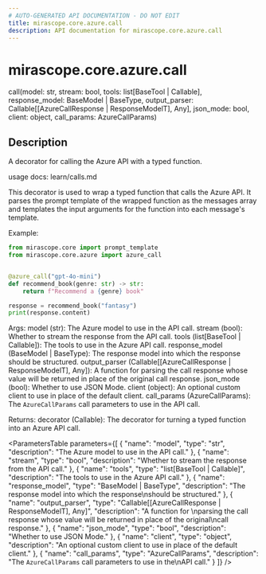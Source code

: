 ```yaml
---
# AUTO-GENERATED API DOCUMENTATION - DO NOT EDIT
title: mirascope.core.azure.call
description: API documentation for mirascope.core.azure.call
---
```


# mirascope.core.azure.call

<ApiType type="Alias" />

<ApiSignature>
call(model: str, stream: bool, tools: list[BaseTool | Callable], response_model: BaseModel | BaseType, output_parser: Callable[[AzureCallResponse | ResponseModelT], Any], json_mode: bool, client: object, call_params: AzureCallParams)
</ApiSignature>

## Description

A decorator for calling the Azure API with a typed function.

usage docs: learn/calls.md

This decorator is used to wrap a typed function that calls the Azure API. It parses
the prompt template of the wrapped function as the messages array and templates the input
arguments for the function into each message's template.

Example:

```python
from mirascope.core import prompt_template
from mirascope.core.azure import azure_call


@azure_call("gpt-4o-mini")
def recommend_book(genre: str) -> str:
    return f"Recommend a {genre} book"

response = recommend_book("fantasy")
print(response.content)
```

Args:
    model (str): The Azure model to use in the API call.
    stream (bool): Whether to stream the response from the API call.
    tools (list[BaseTool | Callable]): The tools to use in the Azure API call.
    response_model (BaseModel | BaseType): The response model into which the response
        should be structured.
    output_parser (Callable[[AzureCallResponse | ResponseModelT], Any]): A function for 
        parsing the call response whose value will be returned in place of the original
        call response.
    json_mode (bool): Whether to use JSON Mode.
    client (object): An optional custom client to use in place of the default client.
    call_params (AzureCallParams): The `AzureCallParams` call parameters to use in the
        API call.

Returns:
    decorator (Callable): The decorator for turning a typed function into an Azure API
        call.

<ParametersTable
  parameters={[
  {
    "name": "model",
    "type": "str",
    "description": "The Azure model to use in the API call."
  },
  {
    "name": "stream",
    "type": "bool",
    "description": "Whether to stream the response from the API call."
  },
  {
    "name": "tools",
    "type": "list[BaseTool | Callable]",
    "description": "The tools to use in the Azure API call."
  },
  {
    "name": "response_model",
    "type": "BaseModel | BaseType",
    "description": "The response model into which the response\nshould be structured."
  },
  {
    "name": "output_parser",
    "type": "Callable[[AzureCallResponse | ResponseModelT], Any]",
    "description": "A function for \nparsing the call response whose value will be returned in place of the original\ncall response."
  },
  {
    "name": "json_mode",
    "type": "bool",
    "description": "Whether to use JSON Mode."
  },
  {
    "name": "client",
    "type": "object",
    "description": "An optional custom client to use in place of the default client."
  },
  {
    "name": "call_params",
    "type": "AzureCallParams",
    "description": "The `AzureCallParams` call parameters to use in the\nAPI call."
  }
]}
/>

<ReturnType
  type="Callable"
  description="The decorator for turning a typed function into an Azure API\ncall."
/>


